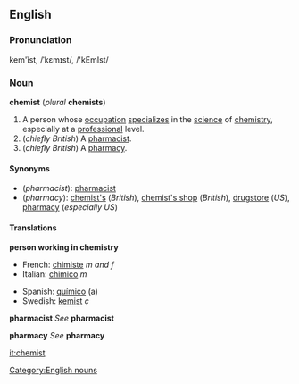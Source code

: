 ==English==
===Pronunciation===
kem'ĭst, /ˈkɛmɪst/, /'kEmIst/

{{wikipedia}}
===Noun===
'''chemist''' (''plural'' '''chemists''')
#A person whose [[occupation]] [[specialize]]s in the [[science]] of [[chemistry]], especially at a [[professional]] level.
#(''chiefly British'') A [[pharmacist]].
#(''chiefly British'') A [[pharmacy]].

====Synonyms====
*(''pharmacist''): [[pharmacist]]
*(''pharmacy''): [[chemist's]] (''British''), [[chemist's shop]] (''British''), [[drugstore]] (''US''), [[pharmacy]] (''especially US'')

====Translations====
'''person working in chemistry'''
{{top}}
*French: [[chimiste]] ''m and f''
*Italian: [[chimico]] ''m''
{{mid}}
*Spanish: [[químico]] (a)
*Swedish: [[kemist]] ''c''
{{bottom}}
'''pharmacist'''
''See'' '''pharmacist'''

'''pharmacy'''
''See'' '''pharmacy'''

[[Category:English nouns]]
[[it:chemist]]
